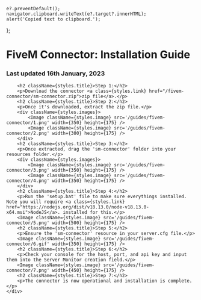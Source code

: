 
    e?.preventDefault();
    navigator.clipboard.writeText(e?.target?.innerHTML);
    alert('Copied text to clipboard.');
};

<Layout>
    <div className={styles.text}>
        <h1>FiveM Connector: Installation Guide</h1>
        <h3>Last updated 16th January, 2023</h3>

        <h2 className={styles.title}>Step 1:</h2>
        <p>Download the connector <a class={styles.link} href="/fivem-connector/sm-connector.zip">zip file</a>.</p>
        <h2 className={styles.title}>Step 2:</h2>
        <p>Once it's downloaded, extract the zip file.</p>
        <div className={styles.images}>
            <Image className={styles.image} src='/guides/fivem-connector/1.png' width={350} height={175} />
            <Image className={styles.image} src='/guides/fivem-connector/2.png' width={300} height={175} />
        </div>
        <h2 className={styles.title}>Step 3:</h2>
        <p>Once extracted, drag the 'sm-connector' folder into your resources folder.</p>
        <div className={styles.images}>
            <Image className={styles.image} src='/guides/fivem-connector/3.png' width={350} height={175} />
            <Image className={styles.image} src='/guides/fivem-connector/4.png' width={350} height={175} />
        </div>
        <h2 className={styles.title}>Step 4:</h2>
        <p>Run the 'setup.bat' file to make sure everythings installed. Note you will require <a class={styles.link} href="https://nodejs.org/dist/v18.13.0/node-v18.13.0-x64.msi">NodeJS</a>. installed for this.</p>
        <Image className={styles.image} src='/guides/fivem-connector/5.png' width={500} height={175} />
        <h2 className={styles.title}>Step 5:</h2>
        <p>Ensure the 'sm-connector' resource in your server.cfg file.</p>
        <Image className={styles.image} src='/guides/fivem-connector/6.gif' width={350} height={175} />
        <h2 className={styles.title}>Step 6:</h2>
        <p>Check your console for the host, port, and api key and input them into the Server Monitor creation field.</p>
        <Image className={styles.image} src='/guides/fivem-connector/7.png' width={450} height={175} />
        <h2 className={styles.title}>Step 7:</h2>
        <p>The connector is now operational and installation is complete.</p>
    </div>
</Layout>